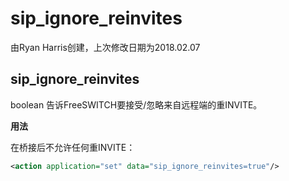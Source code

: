# sip_ignore_reinvites

由Ryan Harris创建，上次修改日期为2018.02.07

## sip_ignore_reinvites

boolean 告诉FreeSWITCH要接受/忽略来自远程端的重INVITE。

**用法**

在桥接后不允许任何重INVITE：

```xml
<action application="set" data="sip_ignore_reinvites=true"/>
```